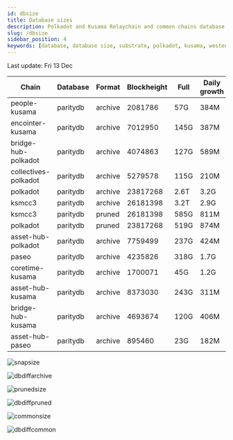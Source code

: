 ```yaml
---
id: dbsize
title: Database sizes
description: Polkadot and Kusama Relaychain and common chains database sizes
slug: /dbsize
sidebar_position: 4
keywords: [database, database size, substrate, polkadot, kusama, westend]
---
```



Last update: Fri 13 Dec

| Chain    | Database   | Format | Blockheight | Full         | Daily growth |
| ------------------------| ----------- | -------- | ------- | ---------- | ----- | 
| people-kusama | paritydb | archive | 2081786 | 57G | 384M |
| encointer-kusama | paritydb | archive | 7012950 | 145G | 387M |
| bridge-hub-polkadot | paritydb | archive | 4074863 | 127G | 589M |
| collectives-polkadot | paritydb | archive | 5279578 | 115G | 210M |
| polkadot | paritydb | archive | 23817268 | 2.6T | 3.2G |
| ksmcc3 | paritydb | archive | 26181398 | 3.2T | 2.9G |
| ksmcc3 | paritydb | pruned | 26181398 | 585G | 811M |
| polkadot | paritydb | pruned | 23817268 | 519G | 874M |
| asset-hub-polkadot | paritydb | archive | 7759499 | 237G | 424M |
| paseo | paritydb | archive | 4235826 | 318G | 1.7G |
| coretime-kusama | paritydb | archive | 1700071 | 45G | 1.2G |
| asset-hub-kusama | paritydb | archive | 8373030 | 243G | 311M |
| bridge-hub-kusama | paritydb | archive | 4693674 | 120G | 406M |
| asset-hub-paseo | paritydb | archive | 895460 | 23G | 182M |

![snapsize](/img/archivesize.png)

![dbdiffarchive](/img/dbdiffrelay.png)

![prunedsize](/img/prunedsize.png)

![dbdiffpruned](/img/dbdiffpruned.png)

![commonsize](/img/commonsize.png)

![dbdiffcommon](/img/dbdiffcommon.png)
